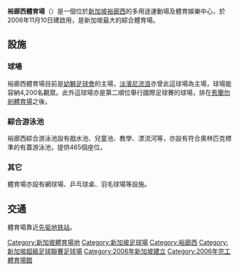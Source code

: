 {{Unreferenced|time=2021-01-23T16:29:10+00:00}}
{{NoteTA
|G1=地名
|G2=足球
}}
{{Infobox stadium
| name                = 裕廊西体育场
| native_name = 
| image               = Jwstadium.jpg
| fullname = Jurong West ActiveSG Stadium
| country = {{SGP}}
| location = 
| address            = [[裕廊西|裕廊西]]93街20號648965
| coordinates         = {{Coord|1.3378|103.6942|Type:Region_landmark:SG}}
| publictransit = {{SMRT code|EW|28}} [[先驱地铁站|先驱站]]
| surface = [[草地|草地]]
| scoreboard = 有
| opened              = 2006年11月10日
| renovated           = 
| owner               = [[新加坡體育理事會|新加坡體育理事會]]
| operator            = [[新加坡體育理事會|新加坡體育理事會]]
| capacity            = 4,600
| website = https://www.myactivesg.com/Facilities/jurong-west-stadium
| tenants             = [[幼獅足球會|幼獅足球會]]（2006-）<br>[[淡濱尼流浪足球會|淡濱尼流浪]]（2015-2017）
}}
'''裕廊西體育場'''（{{lang-en|Jurong West Sports and Recreation Centre}}）是一個位於[[新加坡|新加坡]][[裕廊西|裕廊西]]的多用途運動場及體育娛樂中心，於2006年11月10日建啟用，是新加坡最大的綜合體育場。

==設施==
===球場===
裕廊西體育場目前是[[幼獅足球會|幼獅足球會]]的主場，[[淡濱尼流浪足球會|淡濱尼流浪]]亦曾此這球場為主場，球場能容納4,200名觀眾。此外這球場亦是第二順位舉行國際足球賽的球場，排在[[惹蘭勿剎體育場|惹蘭勿剎體育場]]之後。

===綜合游泳池===
裕廊西綜合游泳池設有戲水池、兒童池、教學、漂流河等，亦設有符合奧林匹克標準的有蓋游泳池，提供465個座位。

===其它===
體育場亦設有網球場、乒乓球桌、羽毛球場等設施。

==交通==
體育場靠近[[先驱地铁站|先驱地铁站]]。

{{新加坡體育場}}
[[Category:新加坡體育場地|Category:新加坡體育場地]]
[[Category:新加坡足球場|Category:新加坡足球場]]
[[Category:裕廊西|Category:裕廊西]]
[[Category:新加坡超級足球聯賽足球場|Category:新加坡超級足球聯賽足球場]]
[[Category:2006年新加坡建立|Category:2006年新加坡建立]]
[[Category:2006年完工體育場館|Category:2006年完工體育場館]]